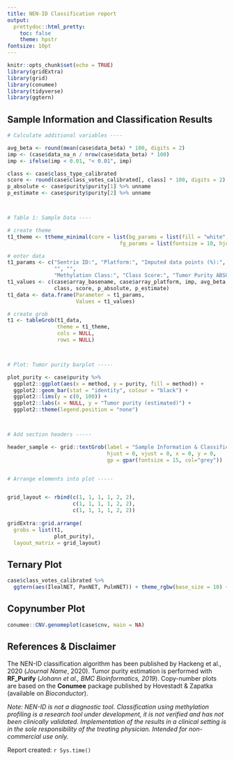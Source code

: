 ```yaml
---
title: NEN-ID Classification report
output:
  prettydoc::html_pretty:
    toc: false
    theme: hpstr
fontsize: 10pt
---
```



```r
knitr::opts_chunk$set(echo = TRUE)
library(gridExtra)
library(grid)
library(conumee)
library(tidyverse)
library(ggtern)
```


## Sample Information and Classification Results

```r


# Calculate additional variables ----

avg_beta <- round(mean(case$data_beta) * 100, digits = 2)
imp <- (case$data_na_n / nrow(case$data_beta) * 100)
imp <- ifelse(imp < 0.01, "< 0.01", imp)

class <- case$class_type_calibrated
score <- round(case$class_votes_calibrated[, class] * 100, digits = 2) %>% unlist %>% unname
p_absolute <- case$purity$purity[1] %>% unname
p_estimate <- case$purity$purity[2] %>% unname



# Table 1: Sample Data ----

# create theme
t1_theme <- ttheme_minimal(core = list(bg_params = list(fill = "white", col = NA),
                                    fg_params = list(fontsize = 10, hjust = 0, x = 0.01)))

# enter data 
t1_params <- c("Sentrix ID:", "Platform:", "Imputed data points (%):", "Avg. methylation (%):",
               "", "",
               "Methylation Class:", "Class Score:", "Tumor Purity ABSOLUTE (%):", "Tumor Purity ESTIMATE (%):")
t1_values <- c(case$array_basename, case$array_platform, imp, avg_beta, "", "",
               class, score, p_absolute, p_estimate)
t1_data <- data.frame(Parameter = t1_params,
                      Values = t1_values)

# create grob
t1 <- tableGrob(t1_data,
                theme = t1_theme,
                cols = NULL,
                rows = NULL)



# Plot: Tumor purity barplot -----

plot_purity <- case$purity %>%
  ggplot2::ggplot(aes(x = method, y = purity, fill = method)) +
  ggplot2::geom_bar(stat = "identity", colour = "black") +
  ggplot2::lims(y = c(0, 100)) +
  ggplot2::labs(x = NULL, y = "Tumor purity (estimated)") +
  ggplot2::theme(legend.position = "none")



# Add section headers -----

header_sample <- grid::textGrob(label = "Sample Information & Classification Results",
                                hjust = 0, vjust = 0, x = 0, y = 0,
                                gp = gpar(fontsize = 15, col="grey"))


# Arrange elements into plot -----


grid_layout <- rbind(c(1, 1, 1, 1, 2, 2),
                     c(1, 1, 1, 1, 2, 2),
                     c(1, 1, 1, 1, 2, 2))
 
gridExtra::grid.arrange(
  grobs = list(t1, 
               plot_purity),
  layout_matrix = grid_layout)


```



## Ternary Plot

```r
case$class_votes_calibrated %>%
  ggtern(aes(IlealNET, PanNET, PulmNET)) + theme_rgbw(base_size = 10) + theme_nogrid_minor() + geom_point(size = 6)
```


## Copynumber Plot


```r
conumee::CNV.genomeplot(case$cnv, main = NA)
```



## References & Disclaimer

The NEN-ID classification algorithm has been published by Hackeng et al., 2020 (*Journal Name*, 2020). Tumor purity estimation is performed with **RF_Purify** (*Johann et al., BMC Bioinformatics, 2019*). Copy-number plots are based on the **Conumee** package published by Hovestadt & Zapatka (available on *Bioconductor*). 

*Note: NEN-ID is not a diagnostic tool. Classification using methylation profiling is a research tool under development, it is not verified and has not been clinically validated. Implementation of the results in a clinical setting is in the sole responsibility of the treating physician. Intended for non-commercial use only.*

Report created: `r Sys.time()`
